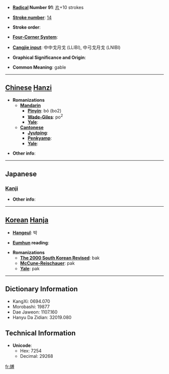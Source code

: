 * '''[[Wiktionary:Chinese radical index| Radical]] Number 91''': [[Wiktionary:Chinese radical index 片|片]]+10 strokes

* '''[[Wiktionary:Chinese total strokes index|Stroke number]]''': [[Wiktionary:Chinese total strokes index 14|14]]

* '''Stroke order''': 

* '''[[Wiktionary:Chinese four corner index|Four-Corner System]]''': 

* '''[[Wiktionary:Chinese Cangjie index|Cangjie input]]''': 中中戈月戈 (LLIBI), 中弓戈月戈 (LNIBI)

* '''Graphical Significance and Origin''': 

* '''Common Meaning''': gable

----

== [[Chinese]] [[Hanzi]] ==

* '''Romanizations'''
** '''[[Mandarin]]'''
*** '''[[Pinyin]]''': bó (bo2)
*** '''[[Wade-Giles]]''': po<sup>2</sup>
*** '''[[Yale]]''': 
** '''[[Cantonese]]'''
*** '''[[Jyutping]]''':
*** '''[[Penkyamp]]''': 
*** '''[[Yale]]''': 

* '''Other info''': 

----

==Japanese==
===[[Kanji]]===
{{kanji|on readings=[[はく]] (haku)|kun readings=[[のきいた]] (nokiita)}}

* '''Other info''':  

----

== [[Korean]] [[Hanja]] ==

* '''[[Hangeul]]''': 박

* '''[[Eumhun]] reading''': 

* '''Romanizations'''
** '''[[The 2000 South Korean Revised Romanization|The 2000 South Korean Revised]]''': bak
** '''[[McCune-Reischauer]]''': pak
** '''[[Yale]]''': pak

----

== Dictionary Information ==

* KangXi: 0694.070
* Morobashi: 19877
* Dae Jaweon: 1107.160
* Hanyu Da Zidian: 32019.080

== Technical Information ==

* '''Unicode''':
** Hex: 7254
** Decimal: 29268

[[fr:牔]]